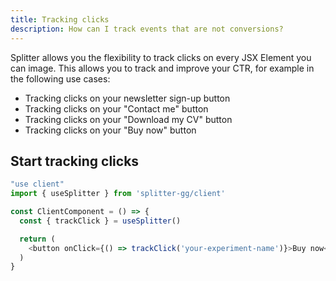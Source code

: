 ```yaml
---
title: Tracking clicks
description: How can I track events that are not conversions?
---
```


Splitter allows you the flexibility to track clicks on every JSX Element you can image. This allows you to track and improve your CTR, for example in the following use cases:

- Tracking clicks on your newsletter sign-up button
- Tracking clicks on your "Contact me" button
- Tracking clicks on your "Download my CV" button
- Tracking clicks on your "Buy now" button

## Start tracking clicks

```typescript ClientComponent.tsx
"use client"
import { useSplitter } from 'splitter-gg/client'

const ClientComponent = () => {
  const { trackClick } = useSplitter()

  return (
    <button onClick={() => trackClick('your-experiment-name')}>Buy now</button>
  )
}

```


